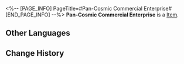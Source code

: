 <%-- [PAGE_INFO]
PageTitle=#Pan-Cosmic Commercial Enterprise#
[END_PAGE_INFO] --%>
{{Item Infobox
|id          = 83034
|image       = Item Pan-Cosmic Commercial Enterprise.png
|type        = 
|invCategory = 
|rarity      = 5
|effect      = 
|description = 
|source1     = [[Simulated Universe]]: World 5 - Immersion Device Redemption
}}
'''Pan-Cosmic Commercial Enterprise''' is a [[Item]].

==Other Languages==
{{Other Languages
|en   = Pan-Cosmic Commercial Enterprise
|zhs  = 泛银河商业公司
|zht  = 泛銀河商業公司
|ja   = 汎銀河商事会社
|ko   = 범은하 상사
|es   = Entidad comercial pangaláctica
|fr   = Entreprise commerciale intersidérale
|ru   = Пангалактическое коммерческое предприятие
|th   = Pan-Cosmic Commercial Enterprise
|vi   = Công Ty Kinh Doanh Liên Ngân Hà
|de   = Pangalaktische Handelsgesellschaft
|id   = Pan-Cosmic Commercial Enterprise
|pt   = Empresa Mercantil Pan-Cósmica
}}

==Change History==
{{Change History|1.0}}